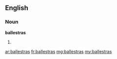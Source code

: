 ==English==

===Noun===
'''ballestras'''

# {{plural of|ballestra}}

[[ar:ballestras]]
[[fr:ballestras]]
[[mg:ballestras]]
[[my:ballestras]]
